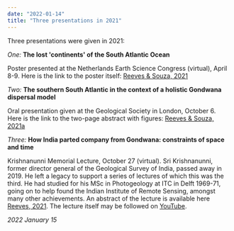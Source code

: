 ```yaml
---
date: "2022-01-14"
title: "Three presentations in 2021"
---
```


Three presentations were given in 2021:

*One:*  **The lost 'continents' of the South Atlantic Ocean**

Poster presented at the Netherlands Earth Science Congress (virtual), April 8-9. Here is the link to the poster itself: [Reeves & Souza, 2021](http://www.reeves.nl/upload/NAC2021-CVR-final.pdf)


*Two:*  **The southern South Atlantic in the context of a holistic Gondwana dispersal model**

Oral presentation given at the Geological Society in London, October 6. Here is the link to the two-page abstract with figures: [Reeves & Souza, 2021a](http://www.reeves.nl/upload/Reeves&SouzaOct2021-sept05.pdf)


*Three:*  **How India parted company from Gondwana: constraints of space and time**

Krishnanunni Memorial Lecture, October 27 (virtual). Sri Krishnanunni, former director general of the Geological Survey of India, passed away in 2019.  He left a legacy to
support a series of lectures of which this was the third.  He had studied for his MSc in Photogeology at ITC in Delft 1969-71, going on to help found the Indian Institute
of Remote Sensing, amongst many other achievements.  An abstract of the lecture is available here [Reeves, 2021](http://www.reeves.nl/upload/KrishnanunniMemorialLecture.pdf). The lecture itself may be followed on [YouTube](https://youtu.be/EYWIvdaQ_vU).

*2022 January 15*

